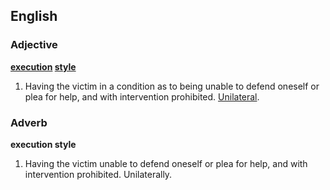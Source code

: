 ==English==

===Adjective===
'''[[execution]] [[style]]'''

#Having the victim in a condition as to being unable to defend oneself or plea for help, and with intervention prohibited.  [[unilateral|Unilateral]].

===Adverb===
'''execution style'''

#Having the victim unable to defend oneself or plea for help, and with intervention prohibited.  Unilaterally.